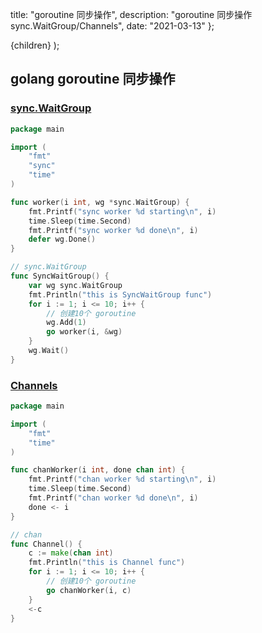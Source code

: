 
  title: "goroutine 同步操作",
  description: "goroutine 同步操作 sync.WaitGroup/Channels",
  date: "2021-03-13"
};

  <MDXContent meta={meta}>{children}</MDXContent>
);

## golang goroutine 同步操作

### [sync.WaitGroup](https://golang.org/pkg/sync/#WaitGroup)

```go
package main

import (
	"fmt"
	"sync"
	"time"
)

func worker(i int, wg *sync.WaitGroup) {
	fmt.Printf("sync worker %d starting\n", i)
	time.Sleep(time.Second)
	fmt.Printf("sync worker %d done\n", i)
	defer wg.Done()
}

// sync.WaitGroup
func SyncWaitGroup() {
	var wg sync.WaitGroup
	fmt.Println("this is SyncWaitGroup func")
	for i := 1; i <= 10; i++ {
		// 创建10个 goroutine
		wg.Add(1)
		go worker(i, &wg)
	}
	wg.Wait()
}

```

### [Channels](https://blog.golang.org/pipelines)

```go
package main

import (
	"fmt"
	"time"
)

func chanWorker(i int, done chan int) {
	fmt.Printf("chan worker %d starting\n", i)
	time.Sleep(time.Second)
	fmt.Printf("chan worker %d done\n", i)
	done <- i
}

// chan
func Channel() {
	c := make(chan int)
	fmt.Println("this is Channel func")
	for i := 1; i <= 10; i++ {
		// 创建10个 goroutine
		go chanWorker(i, c)
	}
	<-c
}

```

